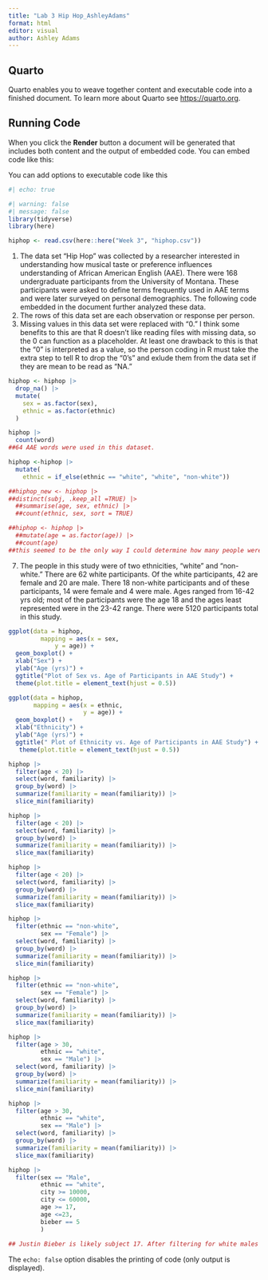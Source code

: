 ```yaml
---
title: "Lab 3 Hip Hop_AshleyAdams"
format: html
editor: visual
author: Ashley Adams 
---
```


## Quarto

Quarto enables you to weave together content and executable code into a finished document. To learn more about Quarto see <https://quarto.org>.

## Running Code

When you click the **Render** button a document will be generated that includes both content and the output of embedded code. You can embed code like this:

You can add options to executable code like this

```r
#| echo: true
```

```r
#| warning: false
#| message: false
library(tidyverse)
library(here)
```

```r
hiphop <- read.csv(here::here("Week 3", "hiphop.csv"))
```

1.  The data set "Hip Hop" was collected by a researcher interested in understanding how musical taste or preference influences understanding of African American English (AAE). There were 168 undergraduate participants from the University of Montana. These participants were asked to define terms frequently used in AAE terms and were later surveyed on personal demographics. The following code embedded in the document further analyzed these data.
2.  The rows of this data set are each observation or response per person.
3.  Missing values in this data set were replaced with "0." I think some benefits to this are that R doesn't like reading files with missing data, so the 0 can function as a placeholder. At least one drawback to this is that the "0" is interpreted as a value, so the person coding in R must take the extra step to tell R to drop the "0's" and exlude them from the data set if they are mean to be read as "NA."

```r
hiphop <- hiphop |>
  drop_na() |> 
  mutate(
    sex = as.factor(sex),
    ethnic = as.factor(ethnic)
  )
```

```r
hiphop |> 
  count(word)
##64 AAE words were used in this dataset.
```

```r
hiphop <-hiphop |> 
  mutate(
    ethnic = if_else(ethnic == "white", "white", "non-white"))
```

```r
##hiphop_new <- hiphop |> 
##distinct(subj, .keep_all =TRUE) |> 
  ##summarise(age, sex, ethnic) |> 
  ##count(ethnic, sex, sort = TRUE)
```

```r
##hiphop <- hiphop |> 
  ##mutate(age = as.factor(age)) |> 
  ##count(age)
##this seemed to be the only way I could determine how many people were in each age group-AA
```

7.  The people in this study were of two ethnicities, "white" and "non-white." There are 62 white participants. Of the white participants, 42 are female and 20 are male. There 18 non-white participants and of these participants, 14 were female and 4 were male. Ages ranged from 16-42 yrs old; most of the participants were the age 18 and the ages least represented were in the 23-42 range. There were 5120 participants total in this study.

```r
ggplot(data = hiphop, 
         mapping = aes(x = sex, 
             y = age)) + 
  geom_boxplot() + 
  xlab("Sex") + 
  ylab("Age (yrs)") + 
  ggtitle("Plot of Sex vs. Age of Participants in AAE Study") + 
  theme(plot.title = element_text(hjust = 0.5))
```

```r
ggplot(data = hiphop, 
       mapping = aes(x = ethnic, 
                     y = age)) + 
  geom_boxplot() + 
  xlab("Ethnicity") + 
  ylab("Age (yrs)") + 
  ggtitle(" Plot of Ethnicity vs. Age of Participants in AAE Study") + 
   theme(plot.title = element_text(hjust = 0.5)) 
```

```r
hiphop |> 
  filter(age < 20) |> 
  select(word, familiarity) |> 
  group_by(word) |> 
  summarize(familiarity = mean(familiarity)) |> 
  slice_min(familiarity) 

```

```r
hiphop |> 
  filter(age < 20) |> 
  select(word, familiarity) |> 
  group_by(word) |> 
  summarize(familiarity = mean(familiarity)) |> 
  slice_max(familiarity)

```

```r
hiphop |> 
  filter(age < 20) |> 
  select(word, familiarity) |> 
  group_by(word) |> 
  summarize(familiarity = mean(familiarity)) |> 
  slice_max(familiarity)
```

```r
hiphop |> 
  filter(ethnic == "non-white",
         sex == "Female") |> 
  select(word, familiarity) |> 
  group_by(word) |> 
  summarize(familiarity = mean(familiarity)) |> 
  slice_min(familiarity)
```

```r
hiphop |> 
  filter(ethnic == "non-white",
         sex == "Female") |> 
  select(word, familiarity) |> 
  group_by(word) |> 
  summarize(familiarity = mean(familiarity)) |> 
  slice_max(familiarity) 
```

```r
hiphop |> 
  filter(age > 30,
         ethnic == "white",
         sex == "Male") |> 
  select(word, familiarity) |> 
  group_by(word) |> 
  summarize(familiarity = mean(familiarity)) |> 
  slice_min(familiarity) 
```

```r
hiphop |> 
  filter(age > 30,
         ethnic == "white",
         sex == "Male") |> 
  select(word, familiarity) |> 
  group_by(word) |> 
  summarize(familiarity = mean(familiarity)) |> 
  slice_max(familiarity)
```

```r
hiphop |> 
  filter(sex == "Male",
         ethnic == "white", 
         city >= 10000,
         city <= 60000, 
         age >= 17, 
         age <=23,
         bieber == 5
         )
  
## Justin Bieber is likely subject 17. After filtering for white males aged 17-23 in cities with populations between 10000 and 60000 people who also have decent knowledge of Justin Bieber's music, the only subject left is subject 17. 

```

The `echo: false` option disables the printing of code (only output is displayed).
